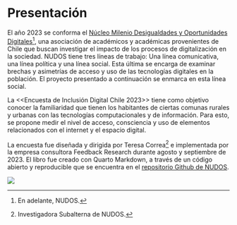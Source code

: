 # Presentación {.unnumbered}

El año 2023 se conforma el [Núcleo Milenio Desigualdades y Oportunidades Digitales](https://www.nudos.cl){target="_blank"}[^1], una asociación de académicos y académicas provenientes de Chile que buscan investigar el impacto de los procesos de digitalización en la sociedad. NUDOS tiene tres líneas de trabajo: Una línea comunicativa, una línea política y una línea social. Esta última se encarga de examinar brechas y asimetrías de acceso y uso de las tecnologías digitales en la población. El proyecto presentado a continuación se enmarca en esta línea social.

La <<Encuesta de Inclusión Digital Chile 2023>> tiene como objetivo conocer la familiaridad que tienen los habitantes de ciertas comunas rurales y urbanas con las tecnologías computacionales y de información. Para esto, se propone medir el nivel de acceso, consciencia y uso de elementos relacionados con el internet y el espacio digital.

La encuesta fue diseñada y dirigida por Teresa Correa[^2] e implementada por la empresa consultora Feedback Research durante agosto y septiembre de 2023. El libro fue creado con Quarto Markdown, a través de un código abierto y reproducible que se encuentra en el [repositorio Github de NUDOS](https://github.com/milenio-nudos/2023_digital_inclusion){target="_blank"}.

[^1]: En adelante, NUDOS.
[^2]: Investigadora Subalterna de NUDOS.

:::{.column-body}
![](images/portada.jpg)
:::
